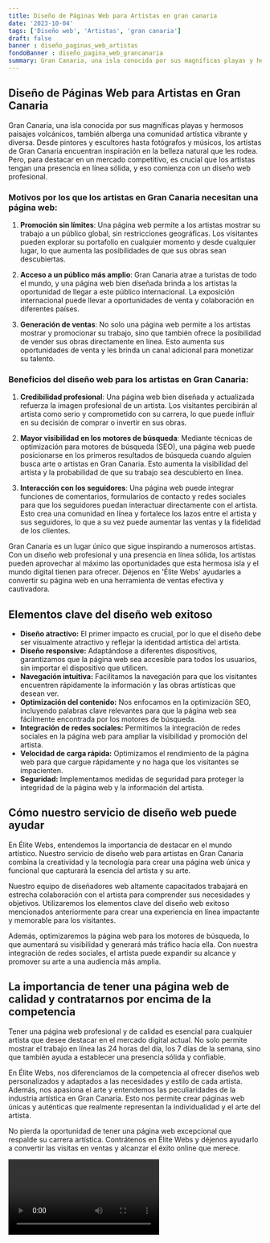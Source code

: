```yaml
---
title: Diseño de Páginas Web para Artistas en gran canaria
date: '2023-10-04'
tags: ['Diseño web', 'Artistas', 'gran canaria']
draft: false
banner : diseño_paginas_web_artistas
fondoBanner : diseño_pagina_web_grancanaria
summary: Gran Canaria, una isla conocida por sus magníficas playas y hermosos paisajes volcánicos, también alberga una comunidad artística vibrante y diversa. Desde pintores y escultores hasta fotógrafos y músicos, los artistas de Gran Canaria encuentran inspiración en la belleza natural que les rodea. Pero, para destacar en un mercado competitivo, es crucial que los artistas tengan una presencia en línea sólida, y eso comienza con un diseño web profesional.
---
```


## Diseño de Páginas Web para Artistas en Gran Canaria

Gran Canaria, una isla conocida por sus magníficas playas y hermosos paisajes volcánicos, también alberga una comunidad artística vibrante y diversa. Desde pintores y escultores hasta fotógrafos y músicos, los artistas de Gran Canaria encuentran inspiración en la belleza natural que les rodea. Pero, para destacar en un mercado competitivo, es crucial que los artistas tengan una presencia en línea sólida, y eso comienza con un diseño web profesional.

### Motivos por los que los artistas en Gran Canaria necesitan una página web:

1. **Promoción sin límites**: Una página web permite a los artistas mostrar su trabajo a un público global, sin restricciones geográficas. Los visitantes pueden explorar su portafolio en cualquier momento y desde cualquier lugar, lo que aumenta las posibilidades de que sus obras sean descubiertas.

2. **Acceso a un público más amplio**: Gran Canaria atrae a turistas de todo el mundo, y una página web bien diseñada brinda a los artistas la oportunidad de llegar a este público internacional. La exposición internacional puede llevar a oportunidades de venta y colaboración en diferentes países.

3. **Generación de ventas**: No solo una página web permite a los artistas mostrar y promocionar su trabajo, sino que también ofrece la posibilidad de vender sus obras directamente en línea. Esto aumenta sus oportunidades de venta y les brinda un canal adicional para monetizar su talento.

### Beneficios del diseño web para los artistas en Gran Canaria:

1. **Credibilidad profesional**: Una página web bien diseñada y actualizada refuerza la imagen profesional de un artista. Los visitantes percibirán al artista como serio y comprometido con su carrera, lo que puede influir en su decisión de comprar o invertir en sus obras.

2. **Mayor visibilidad en los motores de búsqueda**: Mediante técnicas de optimización para motores de búsqueda (SEO), una página web puede posicionarse en los primeros resultados de búsqueda cuando alguien busca arte o artistas en Gran Canaria. Esto aumenta la visibilidad del artista y la probabilidad de que su trabajo sea descubierto en línea.

3. **Interacción con los seguidores**: Una página web puede integrar funciones de comentarios, formularios de contacto y redes sociales para que los seguidores puedan interactuar directamente con el artista. Esto crea una comunidad en línea y fortalece los lazos entre el artista y sus seguidores, lo que a su vez puede aumentar las ventas y la fidelidad de los clientes.

Gran Canaria es un lugar único que sigue inspirando a numerosos artistas. Con un diseño web profesional y una presencia en línea sólida, los artistas pueden aprovechar al máximo las oportunidades que esta hermosa isla y el mundo digital tienen para ofrecer. Déjenos en 'Élite Webs' ayudarles a convertir su página web en una herramienta de ventas efectiva y cautivadora.

<GifSeo />

<Cta />

## Elementos clave del diseño web exitoso

- **Diseño atractivo:** El primer impacto es crucial, por lo que el diseño debe ser visualmente atractivo y reflejar la identidad artística del artista.
- **Diseño responsive:** Adaptándose a diferentes dispositivos, garantizamos que la página web sea accesible para todos los usuarios, sin importar el dispositivo que utilicen.
- **Navegación intuitiva:** Facilitamos la navegación para que los visitantes encuentren rápidamente la información y las obras artísticas que desean ver.
- **Optimización del contenido:** Nos enfocamos en la optimización SEO, incluyendo palabras clave relevantes para que la página web sea fácilmente encontrada por los motores de búsqueda.
- **Integración de redes sociales:** Permitimos la integración de redes sociales en la página web para ampliar la visibilidad y promoción del artista.
- **Velocidad de carga rápida:** Optimizamos el rendimiento de la página web para que cargue rápidamente y no haga que los visitantes se impacienten.
- **Seguridad:** Implementamos medidas de seguridad para proteger la integridad de la página web y la información del artista.

## Cómo nuestro servicio de diseño web puede ayudar

En Élite Webs, entendemos la importancia de destacar en el mundo artístico. Nuestro servicio de diseño web para artistas en Gran Canaria combina la creatividad y la tecnología para crear una página web única y funcional que capturará la esencia del artista y su arte.

Nuestro equipo de diseñadores web altamente capacitados trabajará en estrecha colaboración con el artista para comprender sus necesidades y objetivos. Utilizaremos los elementos clave del diseño web exitoso mencionados anteriormente para crear una experiencia en línea impactante y memorable para los visitantes.

Además, optimizaremos la página web para los motores de búsqueda, lo que aumentará su visibilidad y generará más tráfico hacia ella. Con nuestra integración de redes sociales, el artista puede expandir su alcance y promover su arte a una audiencia más amplia.

## La importancia de tener una página web de calidad y contratarnos por encima de la competencia

Tener una página web profesional y de calidad es esencial para cualquier artista que desee destacar en el mercado digital actual. No solo permite mostrar el trabajo en línea las 24 horas del día, los 7 días de la semana, sino que también ayuda a establecer una presencia sólida y confiable.

En Élite Webs, nos diferenciamos de la competencia al ofrecer diseños web personalizados y adaptados a las necesidades y estilo de cada artista. Además, nos apasiona el arte y entendemos las peculiaridades de la industria artística en Gran Canaria. Esto nos permite crear páginas web únicas y auténticas que realmente representan la individualidad y el arte del artista.

No pierda la oportunidad de tener una página web excepcional que respalde su carrera artística. Contrátenos en Élite Webs y déjenos ayudarlo a convertir las visitas en ventas y alcanzar el éxito online que merece.

<Video />

<CtaBot job='Artistas' city='gran canaria'/>

<Gmaps query='gran canaria+españa+maps' />
